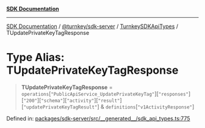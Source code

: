 [**SDK Documentation**](../../../../../README.mdx)

***

[SDK Documentation](../../../../../packages.mdx) / [@turnkey/sdk-server](../../../README.mdx) / [TurnkeySDKApiTypes](../README.mdx) / TUpdatePrivateKeyTagResponse

# Type Alias: TUpdatePrivateKeyTagResponse

> **TUpdatePrivateKeyTagResponse** = `operations`\[`"PublicApiService_UpdatePrivateKeyTag"`\]\[`"responses"`\]\[`"200"`\]\[`"schema"`\]\[`"activity"`\]\[`"result"`\]\[`"updatePrivateKeyTagResult"`\] & `definitions`\[`"v1ActivityResponse"`\]

Defined in: [packages/sdk-server/src/\_\_generated\_\_/sdk\_api\_types.ts:775](https://github.com/tkhq/sdk/blob/e1b1a69bdd608320aaf03cc2dbbf68dc0c52b28d/packages/sdk-server/src/__generated__/sdk_api_types.ts#L775)

